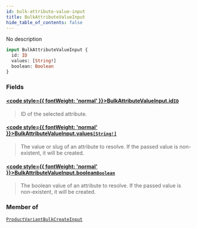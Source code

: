 ```yaml
---
id: bulk-attribute-value-input
title: BulkAttributeValueInput
hide_table_of_contents: false
---
```








No description

```graphql
input BulkAttributeValueInput {
  id: ID
  values: [String!]
  boolean: Boolean
}
```


### Fields

#### [<code style={{ fontWeight: 'normal' }}>BulkAttributeValueInput.<b>id</b></code>](#)<Bullet />[`ID`](../../../developer/api-reference/scalars/id) <Badge class="secondary" text="scalar"/>
> ID of the selected attribute.
> 

#### [<code style={{ fontWeight: 'normal' }}>BulkAttributeValueInput.<b>values</b></code>](#)<Bullet />[`[String!]`](../../../developer/api-reference/scalars/string) <Badge class="secondary" text="list"/> <Badge class="secondary" text="scalar"/>
> The value or slug of an attribute to resolve. If the passed value is non-existent, it will be created.
> 

#### [<code style={{ fontWeight: 'normal' }}>BulkAttributeValueInput.<b>boolean</b></code>](#)<Bullet />[`Boolean`](../../../developer/api-reference/scalars/boolean) <Badge class="secondary" text="scalar"/>
> The boolean value of an attribute to resolve. If the passed value is non-existent, it will be created.
> 



### Member of

[`ProductVariantBulkCreateInput`](../../../developer/api-reference/inputs/product-variant-bulk-create-input)  <Badge class="secondary" text="input"/>



